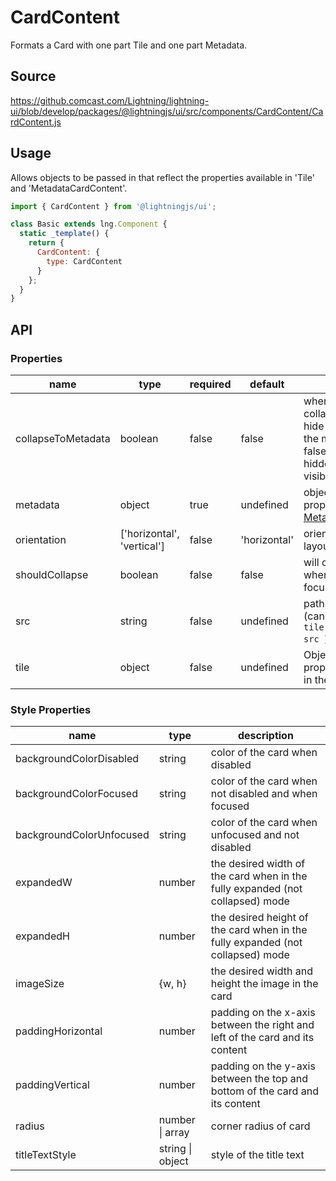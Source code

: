 
# CardContent

Formats a Card with one part Tile and one part Metadata.

## Source

https://github.comcast.com/Lightning/lightning-ui/blob/develop/packages/@lightningjs/ui/src/components/CardContent/CardContent.js

## Usage

Allows objects to be passed in that reflect the properties available in 'Tile' and 'MetadataCardContent'.

```js
import { CardContent } from '@lightningjs/ui';

class Basic extends lng.Component {
  static _template() {
    return {
      CardContent: {
        type: CardContent
      }
    };
  }
}
```

<Canvas>
  <Story id="tiles-cards-cardcontent--card-content" />
</Canvas>

## API

### Properties

| name               | type                       | required | default      | description                                                                                                                          |
| ------------------ | -------------------------- | -------- | ------------ | ------------------------------------------------------------------------------------------------------------------------------------ |
| collapseToMetadata | boolean                    | false    | false        | when true, the collapsed state will hide the tile and show the metadata (when false, the metadata is hidden and the tile is visible) |
| metadata           | object                     | true     | undefined    | object with all of the properties for [MetadataCardContent](?path=/story/elements-metadatacardcontent--basic)                        |
| orientation        | ['horizontal', 'vertical'] | false    | 'horizontal' | orientation of card's layout                                                                                                         |
| shouldCollapse     | boolean                    | false    | false        | will collapse the Card when the Card is not focused                                                                                  |
| src                | string                     | false    | undefined    | path to artwork image (can also be set via `{ tile: { artwork: { src } } }`)                                                         |
| tile               | object                     | false    | undefined    | Object containing all properties supported in the [Tile component](?path=/docs/elements-tile--basic)                                 |

### Style Properties

| name                     | type             | description                                                                    |
| ------------------------ | ---------------- | ------------------------------------------------------------------------------ |
| backgroundColorDisabled  | string           | color of the card when disabled                                                |
| backgroundColorFocused   | string           | color of the card when not disabled and when focused                           |
| backgroundColorUnfocused | string           | color of the card when unfocused and not disabled                              |
| expandedW                | number           | the desired width of the card when in the fully expanded (not collapsed) mode  |
| expandedH                | number           | the desired height of the card when in the fully expanded (not collapsed) mode |
| imageSize                | {w, h}           | the desired width and height the image in the card                             |
| paddingHorizontal        | number           | padding on the x-axis between the right and left of the card and its content   |
| paddingVertical          | number           | padding on the y-axis between the top and bottom of the card and its content   |
| radius                   | number \| array  | corner radius of card                                                          |
| titleTextStyle           | string \| object | style of the title text                                                        |

